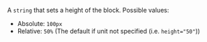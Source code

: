 
A `string` that sets a height of the block. Possible values:

- Absolute: `100px`
- Relative: `50%` (The default if unit not specified (i.e. `height="50"`))

<PercentDimensionWarning dimension="height" />